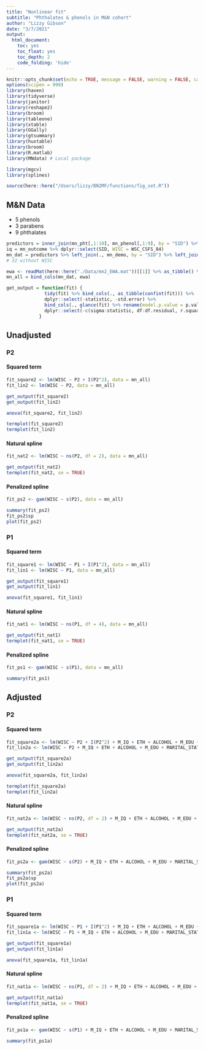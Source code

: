 ```yaml
---
title: "Nonlinear fit"
subtitle: "Phthalates & phenols in M&N cohort"
author: "Lizzy Gibson"
date: "3/7/2021"
output:
  html_document:
    toc: yes
    toc_float: yes
    toc_depth: 2
    code_folding: 'hide'
---
```


```r
knitr::opts_chunk$set(echo = TRUE, message = FALSE, warning = FALSE, cache=TRUE, autodep=TRUE, fig.align='center')
options(scipen = 999)
library(haven)
library(tidyverse)
library(janitor)
library(reshape2)
library(broom)
library(tableone)
library(xtable)
library(GGally)
library(gtsummary)
library(huxtable)
library(broom)
library(R.matlab)
library(MNdata) # Local package

library(mgcv)
library(splines)

source(here::here("/Users/lizzy/BN2MF/functions/fig_set.R"))
```

## M&N Data

* 5 phenols  
* 3 parabens  
* 9 phthalates  

```r
predictors = inner_join(mn_pht[,1:10], mn_phenol[,1:9], by = "SID") %>% drop_na()
iq = mn_outcome %>% dplyr::select(SID, WISC = WSC_CSFS_84)
mn_dat = predictors %>% left_join(., mn_demo, by = "SID") %>% left_join(., iq, by = "SID")
# 32 without WISC

ewa <- readMat(here::here("./Data/mn2_EWA.mat"))[[1]] %>% as_tibble() %>% rename(P2 = V1, P1 = V2)
mn_all = bind_cols(mn_dat, ewa)
```

```r
get_output = function(fit) {
              tidy(fit) %>% bind_cols(., as_tibble(confint(fit))) %>% 
              dplyr::select(-statistic, -std.error) %>% 
              bind_cols(., glance(fit) %>% rename(model.p.value = p.value)) %>% 
              dplyr::select(-c(sigma:statistic, df:df.residual, r.squared))
            }
```

## Unadjusted

### P2

#### Squared term

```r
fit_square2 <- lm(WISC ~ P2 + I(P2^2), data = mn_all)
fit_lin2 <- lm(WISC ~ P2, data = mn_all)

get_output(fit_square2)
get_output(fit_lin2)

anova(fit_square2, fit_lin2)

termplot(fit_square2)
termplot(fit_lin2)

```

#### Natural spline

```r
fit_nat2 <- lm(WISC ~ ns(P2, df = 2), data = mn_all)

get_output(fit_nat2)
termplot(fit_nat2, se = TRUE)
```

#### Penalized spline

```r
fit_ps2 <- gam(WISC ~ s(P2), data = mn_all)

summary(fit_ps2)
fit_ps2$sp
plot(fit_ps2)
```

### P1

#### Squared term

```r
fit_square1 <- lm(WISC ~ P1 + I(P1^2), data = mn_all)
fit_lin1 <- lm(WISC ~ P1, data = mn_all)

get_output(fit_square1)
get_output(fit_lin1)

anova(fit_square1, fit_lin1)
```

#### Natural spline

```r
fit_nat1 <- lm(WISC ~ ns(P1, df = 4), data = mn_all)

get_output(fit_nat1)
termplot(fit_nat1, se = TRUE)
```

#### Penalized spline

```r
fit_ps1 <- gam(WISC ~ s(P1), data = mn_all)

summary(fit_ps1)
```

## Adjusted

### P2

#### Squared term

```r
fit_square2a <- lm(WISC ~ P2 + I(P2^2) + M_IQ + ETH + ALCOHOL + M_EDU + MARITAL_STATUS + HOME_SCORE + SEX, data = mn_all)
fit_lin2a <- lm(WISC ~ P2 + M_IQ + ETH + ALCOHOL + M_EDU + MARITAL_STATUS + HOME_SCORE + SEX , data = mn_all)

get_output(fit_square2a)
get_output(fit_lin2a)

anova(fit_square2a, fit_lin2a)

termplot(fit_square2a)
termplot(fit_lin2a)
```

#### Natural spline

```r
fit_nat2a <- lm(WISC ~ ns(P2, df = 2) + M_IQ + ETH + ALCOHOL + M_EDU + MARITAL_STATUS + HOME_SCORE + SEX, data = mn_all)

get_output(fit_nat2a)
termplot(fit_nat2a, se = TRUE)
```

#### Penalized spline

```r
fit_ps2a <- gam(WISC ~ s(P2) + M_IQ + ETH + ALCOHOL + M_EDU + MARITAL_STATUS + HOME_SCORE + SEX , data = mn_all)

summary(fit_ps2a)
fit_ps2a$sp
plot(fit_ps2a)
```

### P1

#### Squared term

```r
fit_square1a <- lm(WISC ~ P1 + I(P1^2) + M_IQ + ETH + ALCOHOL + M_EDU + MARITAL_STATUS + HOME_SCORE + SEX , data = mn_all)
fit_lin1a <- lm(WISC ~ P1 + M_IQ + ETH + ALCOHOL + M_EDU + MARITAL_STATUS + HOME_SCORE + SEX , data = mn_all)

get_output(fit_square1a)
get_output(fit_lin1a)

anova(fit_square1a, fit_lin1a)
```

#### Natural spline

```r
fit_nat1a <- lm(WISC ~ ns(P1, df = 2) + M_IQ + ETH + ALCOHOL + M_EDU + MARITAL_STATUS + HOME_SCORE + SEX , data = mn_all)

get_output(fit_nat1a)
termplot(fit_nat1a, se = TRUE)
```

#### Penalized spline

```r
fit_ps1a <- gam(WISC ~ s(P1) + M_IQ + ETH + ALCOHOL + M_EDU + MARITAL_STATUS + HOME_SCORE + SEX , data = mn_all)

summary(fit_ps1a)
```





